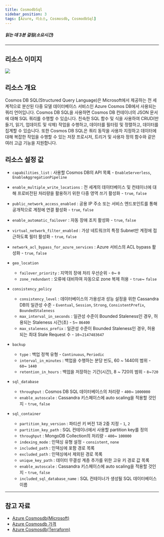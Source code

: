 ```yaml
---
title: CosmodbSql
sidebar_position: 3
tags: [Azure, 리소스, Cosmosdb, CosmodbSql]
---
```





##### 읽는 데 3분 걸림(소요시간)

*****

## 리소스 이미지
<img src={icon} />

## 리소스 개요
Cosmos DB SQL(Structured Query Language)은 Microsoft에서 제공하는 전 세계적으로 분산된 다중 모델 데이터베이스 서비스인 Azure Cosmos DB에서 사용되는 쿼리 언어입니다.
Cosmos DB SQL을 사용하면 Cosmos DB 컨테이너의 JSON 문서에 대해 SQL 쿼리를 수행할 수 있습니다. 
친숙한 SQL 함수 및 식을 사용하여 CRUD(만들기, 읽기, 업데이트 및 삭제) 작업을 수행하고, 데이터를 필터링 및 정렬하고, 데이터를 집계할 수 있습니다.
또한 Cosmos DB SQL은 쿼리 동작을 사용자 지정하고 데이터에 대해 복잡한 작업을 수행할 수 있는 저장 프로시저, 트리거 및 사용자 정의 함수와 같은 여러 고급 기능을 지원합니다.







## 리소스 설정 값
- ```capabilities_list``` : 사용할 Cosmos DB의 API 목룍 - ```EnableServerless```, ```EnableAggregationPipeline```

- ```enable_multiple_write_locations``` : 전 세계의 데이터베이스 및 컨테이너에 대해 프로비전된 처리량을 활용하기 위한 다중 영역 쓰기 활성화 - ```true```, ```false```

- ```public_network_access_enabled``` : 공용 IP 주소 또는 서비스 엔드포인트를 통해 공개적으로 계정에 연결 활성화 - ```true```, ```false```

- ```enable_automatic_failover``` : 자동 장애 조치 활성화 - ```true```, ```false```

- ```virtual_network_filter_enabled``` : 가상 네트워크의 특정 Subnet만 계정에 접근하도록 필터 활성화 - ```true```, ```false```

- ```network_acl_bypass_for_azure_services``` : Azure 서비스의 ACL bypass 활성화 - ```true```, ```false```


- ```geo_location```   
    +  ```failover_priority``` : 지역의 장애 처리 우선순위 - ```0```~ ```0```
    +  ```zone_redundant``` : 오류에 대비하여 자동으로 zone 복제 허용 - ```true```~ ```false```


- ```consistency_policy```   
    +  ```consistency_level``` : 데이터베이스의 가용성과 성능 설정을 위한 Cassandra DB의 일관성 수준 - ```Eventual```, ```Session```, ```Strong```, ```ConsistentPrefix```, ```BoundedStaleness```
    +  ```max_interval_in_seconds``` : 일관성 수준이 Bounded Staleness인 경우, 허용되는 Staleness 시간(초) - ```5```~ ```86400```    
    +  ```max_staleness_prefix``` : 일관성 수준이 Bounded Staleness인 경우, 허용되는 최대 Stale Request 수 - ```10```~```2147483647```
    

- ```backup```   
    +  ```type``` : 백업 정책 유형 - ```Continuous```, ```Periodic```
    +  ```interval_in_minutes``` : 백업을 수행하는 분당 빈도, 60 ~ 1440의 범위 - ```60```~ ```1440```    
    +  ```retention_in_hours``` : 백업을 저장하는 기간(시간), 8 ~ 720의 범위 - ```8```~```720```    


- ```sql_database```   
    +  ```throughput``` : Cosmos DB SQL 데이터베이스의 처리량 - ```400```~ ```1000000```
    +  ```enable_autoscale``` : Cassandra 키스페이스에 auto scaling을 적용할 것인지 - ```true```, ```false```    


- ```sql_container```   
    +  ```partition_key_version``` : 파티션 키 버전 1과 2중 지정 - ```1```, ```2```
    +  ```partition_key_path``` : SQL 컨테이너에서 사용할 partition key를 정의
    +  ```throughput``` : MongoDB Collection의 처리량 - ```400```~ ```100000```
    +  ```indexing_mode``` : 인덱싱 유형 설정 - ```consistent```, ```none```
    +  ```included_path``` : 인덱싱에 포함 경로 목록
    +  ```excluded_path``` : 인덱싱에서 제외된 경로 목록
    +  ```unique_key_path``` : 데이터 무결성 계층 추가를 위한 고유 키 경로 값 목록
    +  ```enable_autoscale``` : Cassandra 키스페이스에 auto scaling을 적용할 것인지 - ```true```, ```false```    
    +  ```included_sql_database_name``` : SQL 컨테이너가 생성될 SQL 데이터베이스 이름


*****
## 참고 자료
- [Azure Cosmosdb(Microsoft)](https://learn.microsoft.com/ko-kr/azure/cosmos-db/introduction)
- [Azure Cosmosdb 가격](https://azure.microsoft.com/en-us/pricing/details/cosmos-db/autoscale-provisioned/) 
- [Azure Cosmosdb(Terraform)](https://registry.terraform.io/providers/hashicorp/azurerm/latest/docs/resources/cosmosdb_account)
